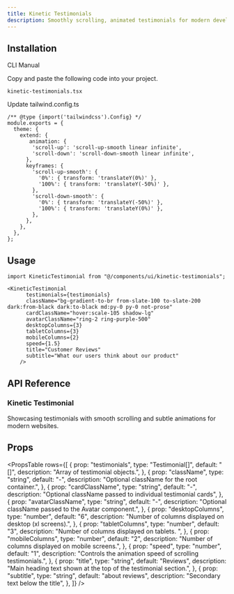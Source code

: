 ```yaml
---
title: Kinetic Testimonials
description: Smoothly scrolling, animated testimonials for modern developer websites to showcase user feedback visually.
---
```


<ComponentPreview
  name="kinetictestimonials-demo"
  className="p-0"
  description=""
/>

## Installation

<Tabs defaultValue="cli" className="w-full">
  <TabsList>
    <TabsTrigger value="cli">CLI</TabsTrigger>
    <TabsTrigger value="manual">Manual</TabsTrigger>
  </TabsList>
  <TabsContent value="cli">
    <PkgOptions name="kinetic-testimonials" />
  </TabsContent>
  <TabsContent value="manual">
    <Steps>


<Step>Copy and paste the following code into your project.</Step>
<p>
  <code>kinetic-testimonials.tsx</code>
</p>
<ComponentSource name="kinetic-testimonials" />

<Step>Update tailwind.config.ts</Step>

```tsx
/** @type {import('tailwindcss').Config} */
module.exports = {
  theme: {
    extend: {
       animation: {
        'scroll-up': 'scroll-up-smooth linear infinite',
        'scroll-down': 'scroll-down-smooth linear infinite',
      },
      keyframes: {
        'scroll-up-smooth': {
          '0%': { transform: 'translateY(0%)' },
          '100%': { transform: 'translateY(-50%)' },
        },
        'scroll-down-smooth': {
          '0%': { transform: 'translateY(-50%)' },
          '100%': { transform: 'translateY(0%)' },
        },
      },   
    },
  },
};
```

</Steps>
  </TabsContent>
</Tabs>

## Usage

```tsx
import KineticTestimonial from "@/components/ui/kinetic-testimonials";
```

```tsx
<KineticTestimonial
      testimonials={testimonials}
      className="bg-gradient-to-br from-slate-100 to-slate-200 dark:from-black dark:to-black md:py-0 py-0 not-prose"
      cardClassName="hover:scale-105 shadow-lg"
      avatarClassName="ring-2 ring-purple-500"
      desktopColumns={3}
      tabletColumns={3}
      mobileColumns={2}
      speed={1.5}
      title="Customer Reviews"
      subtitle="What our users think about our product"
    />
```


## API Reference

### Kinetic Testimonial

Showcasing testimonials with smooth scrolling and subtle animations for modern websites.

## Props

<PropsTable
  rows={[
    {
      prop: "testimonials",
      type: "Testimonial[]",
      default: "[]",
      description:
        "Array of testimonial objects.",
    },
    {
      prop: "className",
      type: "string",
      default: "-",
      description:
        "Optional className for the root container.",
    },
    {
      prop: "cardClassName",
      type: "string",
      default: "-",
      description:
        "Optional className passed to individual testimonial cards",
    },
    {
      prop: "avatarClassName",
      type: "string",
      default: "-",
      description:
        "Optional className passed to the Avatar component.",
    },
    {
      prop: "desktopColumns",
      type: "number",
      default: "6",
      description:
        "Number of columns displayed on desktop (xl screens).",
    },
    {
      prop: "tabletColumns",
      type: "number",
      default: "3",
      description:
        "Number of columns displayed on tablets. ",
    },
    {
      prop: "mobileColumns",
      type: "number",
      default: "2",
      description:
        "Number of columns displayed on mobile screens.",
    },
    {
      prop: "speed",
      type: "number",
      default: "1",
      description:
        "Controls the animation speed of scrolling testimonials.",
    },
    {
      prop: "title",
      type: "string",
      default: "Reviews",
      description:
        "Main heading text shown at the top of the testimonial section.",
    },
    {
      prop: "subtitle",
      type: "string",
      default:
        "about reviews",
      description:
        "Secondary text below the title",
    },
  ]}
/>

